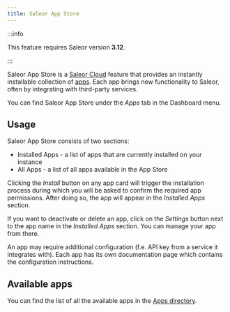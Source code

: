 ```yaml
---
title: Saleor App Store
---
```


:::info

This feature requires Saleor version **3.12**.

:::

Saleor App Store is a [Saleor Cloud](cloud.mdx) feature that provides an instantly installable collection of [apps](developer/app-store/apps/overview.mdx). Each app brings new functionality to Saleor, often by integrating with third-party services.

You can find Saleor App Store under the _Apps_ tab in the Dashboard menu.

## Usage

Saleor App Store consists of two sections:

- Installed Apps - a list of apps that are currently installed on your instance
- All Apps - a list of all apps available in the App Store

Clicking the _Install_ button on any app card will trigger the installation process during which you will be asked to confirm the required app permissions. After doing so, the app will appear in the _Installed Apps_ section.

If you want to deactivate or delete an app, click on the _Settings_ button next to the app name in the _Installed Apps_ section. You can manage your app from there.

An app may require additional configuration (f.e. API key from a service it integrates with). Each app has its own documentation page which contains the configuration instructions.

## Available apps

You can find the list of all the available apps in the [Apps directory](developer/app-store/apps/overview.mdx).
